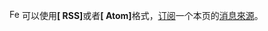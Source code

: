 <span class="plainlinks">[[File:Feed-icon.svg|16px]] {{{1|您}}}可以使用'''[{{fullurl:{{FULLPAGENAMEE}}|action=history&feed=rss}} RSS]'''或者'''[{{fullurl:{{FULLPAGENAMEE}}|action=history&feed=atom}} Atom]'''格式，[[聚合器|订阅]]一个本页的[[消息來源]]。</span><noinclude>
</noinclude>